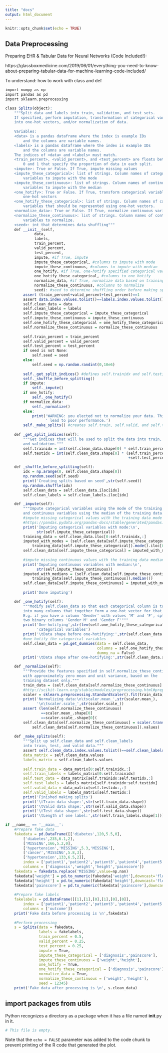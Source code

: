 ```yaml
---
title: "docs"
output: html_document
---
```


```r
knitr::opts_chunk$set(echo = TRUE)
```

## Data Preprocessing

Preparing EHR & Tabular Data for Neural Networks (Code Included!):

https://glassboxmedicine.com/2019/06/01/everything-you-need-to-know-about-preparing-tabular-data-for-machine-learning-code-included/

To understand: how to work with class and def

```r
import numpy as np
import pandas as pd
import sklearn.preprocessing

class Splits(object):
    """Split data and labels into train, validation, and test sets.
    If specified, perform imputation, transformation of categorical variables
    into one-hot vectors, and/or normalization of data.
    
    Variables:
    <data> is a pandas dataframe where the index is example IDs
        and the columns are variable names.
    <labels> is a pandas dataframe where the index is example IDs
        and the columns are variable names.
    The indices of <data> and <labels> must match.
    <train_percent>, <valid_percent>, and <test_percent> are floats between
        0 and 1 that specify the proportion of data in each split.
    <impute>: True or False. If True, impute missing values
    <impute_these_categorical>: list of strings. Column names of categorical
        variables to impute with the mode
    <impute_these_continuous>: list of strings. Column names of continuous
        variables to impute with the median
    <one_hotify>: True or False. If True, transform categorical variables into
        one-hot vectors
    <one_hotify_these_categorical>: list of strings. Column names of categorical
        variables that should be represented using one-hot vectors.
    <normalize_data>: True or False. If True, normalize continuous variables
    <normalize_these_continuous>: list of strings. Column names of continuous
        variables to normalize.
    <seed>: int that determines data shuffling"""
    def __init__(self,
             data,
             labels,
             train_percent,
             valid_percent,
             test_percent,
             impute, #if True, impute
             impute_these_categorical, #columns to impute with mode
             impute_these_continuous, #columns to impute with median
             one_hotify, #if True, one-hotify specified categorical variables
             one_hotify_these_categorical, #columns to one hotify
             normalize_data, #if True, normalize data based on training set
             normalize_these_continuous, #columns to normalize
             seed): #seed to determine shuffling order before making splits
        assert (train_percent+valid_percent+test_percent)==1
        assert data.index.values.tolist()==labels.index.values.tolist()
        self.clean_data = data
        self.clean_labels = labels
        self.impute_these_categorical = impute_these_categorical
        self.impute_these_continuous = impute_these_continuous
        self.one_hotify_these_categorical = one_hotify_these_categorical
        self.normalize_these_continuous = normalize_these_continuous
        
        self.train_percent = train_percent
        self.valid_percent = valid_percent
        self.test_percent = test_percent
        if seed is not None:
            self.seed = seed
        else:
            self.seed = np.random.randint(0,10e6)
        
        self._get_split_indices() #defines self.trainidx and self.testidx
        self._shuffle_before_splitting()
        if impute:
            self._impute()
        if one_hotify:
            self._one_hotify()
        if normalize_data:
            self._normalize()
        else:
            print('WARNING: you elected not to normalize your data. This could'+
                  ' lead to poor performance.')
        self._make_splits() #creates self.train, self.valid, and self.test
    
    def _get_split_indices(self):
        """Get indices that will be used to split the data into train, test,
        and validation."""
        self.trainidx = int(self.clean_data.shape[0] * self.train_percent)
        self.testidx = int(self.clean_data.shape[0] * (self.train_percent
                                                       +self.test_percent))

    def _shuffle_before_splitting(self):
        idx = np.arange(0, self.clean_data.shape[0])
        np.random.seed(self.seed)
        print('Creating splits based on seed',str(self.seed))
        np.random.shuffle(idx)
        self.clean_data = self.clean_data.iloc[idx]
        self.clean_labels = self.clean_labels.iloc[idx]

    def _impute(self):
        """Impute categorical variables using the mode of the training data
        and continuous variables using the median of the training data."""
        #impute missing categorical values with the training data mode
        #https://pandas.pydata.org/pandas-docs/stable/generated/pandas.DataFrame.mode.html
        print('Imputing categorical variables with mode:\n',
              str(self.impute_these_categorical))
        training_data = self.clean_data.iloc[0:self.trainidx,:]
        imputed_with_modes = (self.clean_data[self.impute_these_categorical]).fillna((
            training_data[self.impute_these_categorical]).mode().iloc[0])
        self.clean_data[self.impute_these_categorical] = imputed_with_modes  
        
        #impute missing continuous values with the training data median
        print('Imputing continuous variables with median:\n',
              str(self.impute_these_continuous))
        imputed_with_medians = (self.clean_data[self.impute_these_continuous]).fillna((
            training_data[self.impute_these_continuous]).median())
        self.clean_data[self.impute_these_continuous] = imputed_with_medians
        
        print('Done imputing')

    def _one_hotify(self):
        """Modify self.clean_data so that each categorical column is turned
        into many columns that together form a one-hot vector for that variable.
        E.g. if you have a column 'Gender' with values 'M' and 'F', split it into
        two binary columns 'Gender_M' and 'Gender_F'"""
        print('One-hotifying',str(len(self.one_hotify_these_categorical)),
              'categorical variables')
        print('\tData shape before one-hotifying:',str(self.clean_data.shape))
        #one hotify the categorical variables
        self.clean_data = pd.get_dummies(data = self.clean_data,
                                         columns = self.one_hotify_these_categorical,
                                         dummy_na = False)
        print('\tData shape after one-hotifying:',str(self.clean_data.shape))

    def _normalize(self):
        """Provide the features specified in self.normalize_these_continuous
        with approximately zero mean and unit variance, based on the
        training dataset only."""
        train_data = (self.clean_data[self.normalize_these_continuous].values)[0:self.trainidx,:]
        #http://scikit-learn.org/stable/modules/preprocessing.html#preprocessing-scaler
        scaler = sklearn.preprocessing.StandardScaler().fit(train_data)
        print('Normalizing data:\n\tscaler.mean_',str(scaler.mean_),
              '\n\tscaler.scale_',str(scaler.scale_))
        assert (len(self.normalize_these_continuous)
                ==scaler.mean_.shape[0]
                ==scaler.scale_.shape[0](
        self.clean_data[self.normalize_these_continuous] = scaler.transform((
            self.clean_data[self.normalize_these_continuous]).values)
        
    def _make_splits(self):
        """Split up self.clean_data and self.clean_labels
        into train, test, and valid data."""
        assert self.clean_data.index.values.tolist()==self.clean_labels.index.values.tolist()
        data_matrix = self.clean_data.values
        labels_matrix = self.clean_labels.values
        
        self.train_data = data_matrix[0:self.trainidx,:]
        self.train_labels = labels_matrix[0:self.trainidx]
        self.test_data = data_matrix[self.trainidx:self.testidx,:]
        self.test_labels = labels_matrix[self.trainidx:self.testidx]
        self.valid_data = data_matrix[self.testidx:,:]
        self.valid_labels = labels_matrix[self.testidx:]
        print('Finished making splits')
        print('\tTrain data shape:',str(self.train_data.shape))
        print('\tValid data shape:',str(self.valid_data.shape))
        print('\tTest data shape:',str(self.test_data.shape))
        print('\tLength of one label:',str(self.train_labels.shape[1]))

if __name__ == '__main__':
    #Prepare fake data
    fakedata = pd.DataFrame([['diabetes',120,5.5,0],
        ['diabetes',235,6.1,2],
        ['MISSING',166,5.2,0],
        ['hypertension','MISSING',5.3,'MISSING'],
        ['cancer','MISSING',5.8,3],
        ['hypertension',133,6.5,2]],
        index = ['patient1','patient2','patient3','patient4','patient5','patient6'],
        columns = ['diagnosis','weight','height','painscore'])
    fakedata = fakedata.replace('MISSING',value=np.nan)
    fakedata['weight'] = pd.to_numeric(fakedata['weight'],downcast='float')
    fakedata['height'] = pd.to_numeric(fakedata['height'],downcast='float')
    fakedata['painscore'] = pd.to_numeric(fakedata['painscore'],downcast='integer')
    
    #Prepare fake labels
    fakelabels = pd.DataFrame([[1],[1],[0],[1],[0],[0]],
        index = ['patient1','patient2','patient3','patient4','patient5','patient6'],
        columns = ['outcome'])
    print('Fake data before processing is \n',fakedata)
    
    #Perform processing
    s = Splits(data = fakedata,
               labels = fakelabels,
               train_percent = 0.5,
               valid_percent = 0.25,
               test_percent = 0.25,
               impute = True,
               impute_these_categorical = ['diagnosis','painscore'],
               impute_these_continuous = ['weight','height'],
               one_hotify = True,
               one_hotify_these_categorical = ['diagnosis','painscore'],
               normalize_data = True,
               normalize_these_continuous = ['weight','height'],
               seed = 12345)
    print('Fake data after processing is \n', s.clean_data)
```

## import packages from utils

 Python recognizes a directory as a package when it has a file named __init__.py in it. 

```r
# This file is empty.
```

Note that the `echo = FALSE` parameter was added to the code chunk to prevent printing of the R code that generated the plot.
